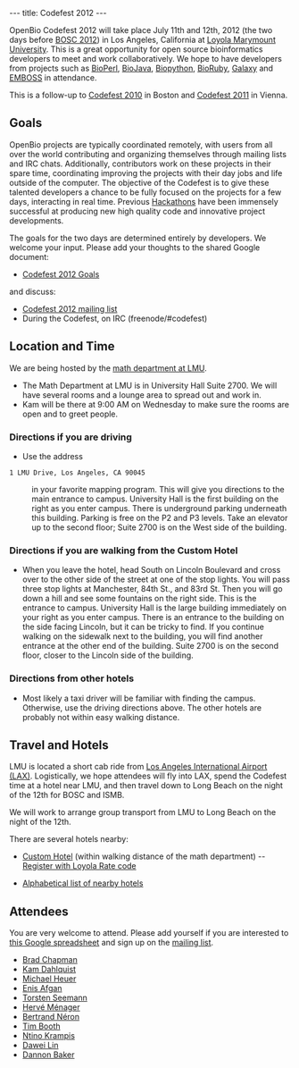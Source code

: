 ---
title: Codefest 2012
---

OpenBio Codefest 2012 will take place July 11th and 12th, 2012 (the two days before [[BOSC 2012]]) in Los Angeles, California at [http://www.lmu.edu/ Loyola Marymount University]. This is a great opportunity for open source bioinformatics developers to meet and work collaboratively. We hope to have developers from projects such as [http://bioperl.org BioPerl], [http://www.biojava.org BioJava], [http://biopython.org Biopython], [http://www.bioruby.org BioRuby], [http://wiki.g2.bx.psu.edu/ Galaxy] and [http://www.emboss.org EMBOSS] in attendance.

This is a follow-up to [[Codefest 2010]] in Boston and [[Codefest 2011]] in Vienna.

== Goals ==

OpenBio projects are typically coordinated remotely, with users from all over the world contributing and organizing themselves through mailing lists and IRC chats. Additionally, contributors work on these projects in their spare time, coordinating improving the projects with their day jobs and life outside of the computer.
The objective of the Codefest is to give these talented developers a chance to be fully focused on the projects for a few days, interacting in real time. Previous [http://www.open-bio.org/wiki/Hackathon Hackathons] have been immensely successful at producing new high quality code and innovative project developments.

The goals for the two days are determined entirely by developers. We welcome your input. Please add your thoughts to the shared Google document:

* [https://docs.google.com/document/d/1FhxN06Ub63dkC6wiHCemFBAiM4MGwW8yG47qVqysioc/edit Codefest 2012 Goals]

and discuss:

* [https://groups.google.com/forum/?fromgroups#!forum/openbio-codefest-2012 Codefest 2012 mailing list]
* During the Codefest, on IRC (freenode/#codefest)

== Location and Time ==

We are being hosted by the [http://cse.lmu.edu/departments/math.htm math department at LMU].

* The Math Department at LMU is in University Hall Suite 2700.  We will have several rooms and a lounge area to spread out and work in.
* Kam will be there at 9:00 AM on Wednesday to make sure the rooms are open and to greet people.

=== Directions if you are driving ===

* Use the address

 1 LMU Drive, Los Angeles, CA 90045

: in your favorite mapping program.  This will give you directions to the main entrance to campus.  University Hall is the first building on the right as you enter campus.  There is underground parking underneath this building.  Parking is free on the P2 and P3 levels.  Take an elevator up to the second floor; Suite 2700 is on the West side of the building.

=== Directions if you are walking from the Custom Hotel ===

* When you leave the hotel, head South on Lincoln Boulevard and cross over to the other side of the street at one of the stop lights.  You will pass three stop lights at Manchester, 84th St., and 83rd St.  Then you will go down a hill and see some fountains on the right side.  This is the entrance to campus.  University Hall is the large building immediately on your right as you enter campus.  There is an entrance to the building on the side facing Lincoln, but it can be tricky to find.  If you continue walking on the sidewalk next to the building, you will find another entrance at the other end of the building.  Suite 2700 is on the second floor, closer to the Lincoln side of the building.

=== Directions from other hotels ===

* Most likely a taxi driver will be familiar with finding the campus.  Otherwise, use the driving directions above.  The other hotels are probably not within easy walking distance.

== Travel and Hotels ==

LMU is located a short cab ride from [http://www.lawa.org/welcomeLAX.aspx Los Angeles International Airport (LAX)]. Logistically, we hope attendees will fly into LAX, spend the Codefest time at a hotel near LMU, and then travel down to Long Beach on the night of the 12th for BOSC and ISMB.

We will work to arrange group transport from LMU to Long Beach on the night of the 12th.

There are several hotels nearby:

* [http://www.jdvhotels.com/hotels/losangeles/custom_hotel Custom Hotel] (within walking distance of the math department) -- [http://reservations.ihotelier.com/crs/indexaccount.cfm?hotelid=75065&languageid=1&identifire=LOYOLA&taid=0&identifier=LOYOLA Register with Loyola Rate code]

* [http://www.lmu.edu/about/services/bao/Auxiliary_Business_Services/localhotels.htm Alphabetical list of nearby hotels]

== Attendees ==

You are very welcome to attend. Please add yourself if you are interested to [https://docs.google.com/spreadsheet/ccc?key=0Agxg-o4ZmoZ4dDRWSTdMaE1Qeng3Y1FGN0tvT0t3eGc this Google spreadsheet] and sign up on the [https://groups.google.com/forum/?fromgroups#!forum/openbio-codefest-2012 mailing list].

* [http://bcbio.wordpress.com/ Brad Chapman]
* [http://myweb.lmu.edu/kdahlqui Kam Dahlquist]
* [http://www.ohloh.net/accounts/heuermh Michael Heuer]
* [http://usecloudman.org/enis Enis Afgan]
* [http://www.bioinformatics.net.au/ Torsten Seemann]
* [https://projets.pasteur.fr/projects/mobyle/wiki Hervé Ménager]
* [https://projets.pasteur.fr/projects/mobyle/wiki Bertrand Néron]
* [http://nebc.nerc.ac.uk/tools/bio-linux Tim Booth]
* [http://www.jcvi.org/cms/about/bios/kkrampis/ Ntino Krampis]
* [http://bioinformaticscore.blogspot.com/ Dawei Lin]
* [http://usegalaxy.org Dannon Baker]